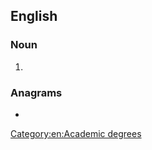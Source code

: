 ==English==

===Noun===
{{head|en|noun}}

# {{abbreviation of|en|[[doctor|Doctor]] of [[theology|Theology]]}}

===Anagrams===
* {{anagrams|en|a=dht|DHT|DTH|Hdt.}}

[[Category:en:Academic degrees‎]]